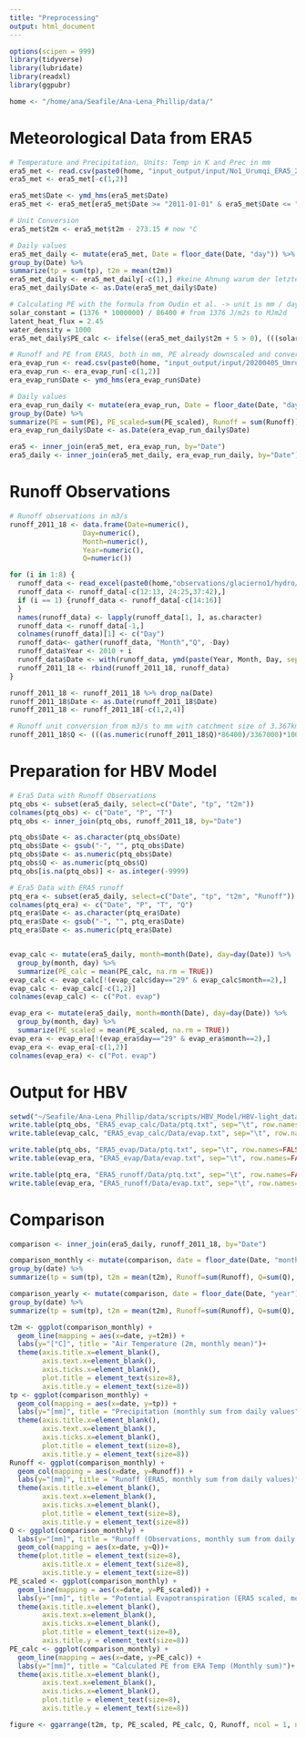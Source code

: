 ```yaml
---
title: "Preprocessing"
output: html_document 
---
```


```r
options(scipen = 999)    
library(tidyverse)
library(lubridate)
library(readxl)
library(ggpubr)

home <- "/home/ana/Seafile/Ana-Lena_Phillip/data/"
```
# Meteorological Data from ERA5
```r
# Temperature and Precipitation, Units: Temp in K and Prec in mm
era5_met <- read.csv(paste0(home, "input_output/input/No1_Urumqi_ERA5_2000_201907.csv"), dec=".", sep = ",", header=TRUE)
era5_met <- era5_met[-c(1,2)]

era5_met$Date <- ymd_hms(era5_met$Date)
era5_met <- era5_met[era5_met$Date >= "2011-01-01" & era5_met$Date <= "2018-12-31",]

# Unit Conversion
era5_met$t2m <- era5_met$t2m - 273.15 # now °C

# Daily values
era5_met_daily <- mutate(era5_met, Date = floor_date(Date, "day")) %>%
group_by(Date) %>%
summarize(tp = sum(tp), t2m = mean(t2m))
era5_met_daily <- era5_met_daily[-c(1),] #keine Ahnung warum der letzte Tag von 2010 noch dabei war...
era5_met_daily$Date <- as.Date(era5_met_daily$Date)

# Calculating PE with the formula from Oudin et al. -> unit is mm / day
solar_constant = (1376 * 1000000) / 86400 # from 1376 J/m2s to MJm2d
latent_heat_flux = 2.45
water_density = 1000
era5_met_daily$PE_calc <- ifelse((era5_met_daily$t2m + 5 > 0), (((solar_constant/(water_density*latent_heat_flux))*((era5_met_daily$t2m+5)/100))), 0)

# Runoff and PE from ERA5, both in mm, PE already downscaled and converted by -1
era_evap_run <- read.csv(paste0(home, "input_output/input/20200405_Umrumqi_ERA5_2011_2018.csv"))
era_evap_run <- era_evap_run[-c(1,2)]
era_evap_run$Date <- ymd_hms(era_evap_run$Date)

# Daily values 
era_evap_run_daily <- mutate(era_evap_run, Date = floor_date(Date, "day")) %>%
group_by(Date) %>%
summarize(PE = sum(PE), PE_scaled=sum(PE_scaled), Runoff = sum(Runoff))
era_evap_run_daily$Date <- as.Date(era_evap_run_daily$Date)

era5 <- inner_join(era5_met, era_evap_run, by="Date")
era5_daily <- inner_join(era5_met_daily, era_evap_run_daily, by="Date")
```
# Runoff Observations
```r
# Runoff observations in m3/s
runoff_2011_18 <- data.frame(Date=numeric(),
                  Day=numeric(),
                  Month=numeric(),
                  Year=numeric(),
                  Q=numeric())

for (i in 1:8) {
  runoff_data <- read_excel(paste0(home,"observations/glacierno1/hydro/dailyrunoff_2011-18_glacierno1.xls"), sheet = i)
  runoff_data <- runoff_data[-c(12:13, 24:25,37:42),]
  if (i == 1) {runoff_data <- runoff_data[-c(14:16)]
  } 
  names(runoff_data) <- lapply(runoff_data[1, ], as.character)
  runoff_data <- runoff_data[-1,] 
  colnames(runoff_data)[1] <- c("Day")
  runoff_data<- gather(runoff_data, "Month","Q", -Day) 
  runoff_data$Year <- 2010 + i
  runoff_data$Date <- with(runoff_data, ymd(paste(Year, Month, Day, sep= ' ')))
  runoff_2011_18 <- rbind(runoff_2011_18, runoff_data)
}

runoff_2011_18 <- runoff_2011_18 %>% drop_na(Date)
runoff_2011_18$Date <- as.Date(runoff_2011_18$Date)
runoff_2011_18 <- runoff_2011_18[-c(1,2,4)]

# Runoff unit conversion from m3/s to mm with catchment size of 3.367km2
runoff_2011_18$Q <- (((as.numeric(runoff_2011_18$Q)*86400)/3367000)*1000)
```
# Preparation for HBV Model
```r
# Era5 Data with Runoff Observations
ptq_obs <- subset(era5_daily, select=c("Date", "tp", "t2m"))
colnames(ptq_obs) <- c("Date", "P", "T")
ptq_obs <- inner_join(ptq_obs, runoff_2011_18, by="Date")

ptq_obs$Date <- as.character(ptq_obs$Date)
ptq_obs$Date <- gsub("-", "", ptq_obs$Date)
ptq_obs$Date <- as.numeric(ptq_obs$Date)
ptq_obs$Q <- as.numeric(ptq_obs$Q)
ptq_obs[is.na(ptq_obs)] <- as.integer(-9999)

# Era5 Data with ERA5 runoff
ptq_era <- subset(era5_daily, select=c("Date", "tp", "t2m", "Runoff"))
colnames(ptq_era) <- c("Date", "P", "T", "Q")
ptq_era$Date <- as.character(ptq_era$Date)
ptq_era$Date <- gsub("-", "", ptq_era$Date)
ptq_era$Date <- as.numeric(ptq_era$Date)


evap_calc <- mutate(era5_daily, month=month(Date), day=day(Date)) %>% 
  group_by(month, day) %>% 
  summarize(PE_calc = mean(PE_calc, na.rm = TRUE))
evap_calc <- evap_calc[!(evap_calc$day=="29" & evap_calc$month==2),]
evap_calc <- evap_calc[-c(1,2)]
colnames(evap_calc) <- c("Pot. evap")

evap_era <- mutate(era5_daily, month=month(Date), day=day(Date)) %>% 
  group_by(month, day) %>% 
  summarize(PE_scaled = mean(PE_scaled, na.rm = TRUE))
evap_era <- evap_era[!(evap_era$day=="29" & evap_era$month==2),]
evap_era <- evap_era[-c(1,2)]
colnames(evap_era) <- c("Pot. evap")
```
# Output for HBV
```r
setwd("~/Seafile/Ana-Lena_Phillip/data/scripts/HBV_Model/HBV-light_data/Glacier_No.1/")
write.table(ptq_obs, "ERA5_evap_calc/Data/ptq.txt", sep="\t", row.names=FALSE)
write.table(evap_calc, "ERA5_evap_calc/Data/evap.txt", sep="\t", row.names=FALSE)

write.table(ptq_obs, "ERA5_evap/Data/ptq.txt", sep="\t", row.names=FALSE)
write.table(evap_era, "ERA5_evap/Data/evap.txt", sep="\t", row.names=FALSE)

write.table(ptq_era, "ERA5_runoff/Data/ptq.txt", sep="\t", row.names=FALSE)
write.table(evap_era, "ERA5_runoff/Data/evap.txt", sep="\t", row.names=FALSE)
```
# Comparison
```r
comparison <- inner_join(era5_daily, runoff_2011_18, by="Date")

comparison_monthly <- mutate(comparison, date = floor_date(Date, "month")) %>%
group_by(date) %>%
summarize(tp = sum(tp), t2m = mean(t2m), Runoff=sum(Runoff), Q=sum(Q), PE_calc=sum(PE_calc), PE_scaled=sum(PE_scaled))

comparison_yearly <- mutate(comparison, date = floor_date(Date, "year")) %>%
group_by(date) %>%
summarize(tp = sum(tp), t2m = mean(t2m), Runoff=sum(Runoff), Q=sum(Q), PE_calc=sum(PE_calc), PE_scaled=sum(PE_scaled))

t2m <- ggplot(comparison_monthly) + 
  geom_line(mapping = aes(x=date, y=t2m)) +
  labs(y="[°C]", title = "Air Temperature (2m, monthly mean)")+
  theme(axis.title.x=element_blank(),
        axis.text.x=element_blank(),
        axis.ticks.x=element_blank(),
        plot.title = element_text(size=8),
        axis.title.y = element_text(size=8))
tp <- ggplot(comparison_monthly) + 
  geom_col(mapping = aes(x=date, y=tp)) +
  labs(y="[mm]", title = "Precipitation (monthly sum from daily values") +
  theme(axis.title.x=element_blank(),
        axis.text.x=element_blank(),
        axis.ticks.x=element_blank(),
        plot.title = element_text(size=8),
        axis.title.y = element_text(size=8))
Runoff <- ggplot(comparison_monthly) + 
  geom_col(mapping = aes(x=date, y=Runoff)) +
  labs(y="[mm]", title = "Runoff (ERA5, monthly sum from daily values)")+
  theme(axis.title.x=element_blank(),
        axis.text.x=element_blank(),
        axis.ticks.x=element_blank(), 
        plot.title = element_text(size=8),
        axis.title.y = element_text(size=8))
Q <- ggplot(comparison_monthly) + 
  labs(y="[mm]", title = "Runoff (Observations, monthly sum from daily values)")+
  geom_col(mapping = aes(x=date, y=Q))+
  theme(plot.title = element_text(size=8),
        axis.title.x = element_text(size=8),
        axis.title.y = element_text(size=8))
PE_scaled <- ggplot(comparison_monthly) + 
  geom_line(mapping = aes(x=date, y=PE_scaled)) +
  labs(y="[mm]", title = "Potential Evapotranspiration (ERA5 scaled, monthly sum from daily values)")+
  theme(axis.title.x=element_blank(),
        axis.text.x=element_blank(),
        axis.ticks.x=element_blank(),
        plot.title = element_text(size=8),
        axis.title.y = element_text(size=8))
PE_calc <- ggplot(comparison_monthly) + 
  geom_line(mapping = aes(x=date, y=PE_calc)) +
  labs(y="[mm]", title = "Calculated PE from ERA Temp (Monthly sum)")+
  theme(axis.title.x=element_blank(),
        axis.text.x=element_blank(),
        axis.ticks.x=element_blank(),
        plot.title = element_text(size=8),
        axis.title.y = element_text(size=8)) 

figure <- ggarrange(t2m, tp, PE_scaled, PE_calc, Q, Runoff, ncol = 1, nrow = 6)
```

